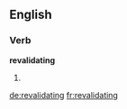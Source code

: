 ==English==

===Verb===
'''revalidating'''

# {{present participle of|revalidate}}

[[de:revalidating]]
[[fr:revalidating]]